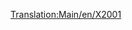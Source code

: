 [[Translation:Main/en/X2001]]{{en/-}}{{hu/Navbox Mozdonyok}}
{{hu/Vonatok|Image=[[File:en/X2001.png]]
|Name='X2001'
|Cost=£60,937 ($121.874)
|Speed=305 km/h (190 mph)
|Weight=95 t
|Power=9,000 LE (6.618 kW)
|Annual=£3,234 ($6.468)
|Designed=1999
|Lifespan=20
|Capacity=N/A
|Leírás=Az elsőként elérhető egysínű vasúti mozdony jó vétel, hiszen az [[Main/hu/AsiaStar|"AsiaStarnál"]], a legjobb villanymozdonynál is sokkal erősebb és gyorsabb. Jellemzői hosszabb vonatok építésének lehetőségét vetik fel. Ha így döntesz, de nem éri el a csúcssebességet, érdemes lehet két motorkocsit alkalmazni.
|Valósság=Nevéből következtetve valószínűleg a svéd, billenőszekrényes [http://hu.wikipedia.org/wiki/SJ_X2000 X2000] villamos motorvonat-sorozat inspirálta. 
}}